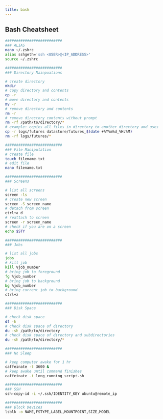```yaml
---
title: bash
---
```


## Bash Cheatsheet

```bash
##########################
### ALIAS 
nano ~/.zshrc
alias sshgeth='ssh <USER>@<IP_ADDRESS>'
source ~/.zshrc

##########################
### Directory Mainpuations

# create directory
mkdir
# copy directory and contents
cp -r
# move directory and contents
mv -r
# remove directory and contents
rm -r
# remove directory contents without prompt
rm -rf /path/to/directory/*
# example: copies all files in directory to another directory and uses variable date for name
cp -r logs/futures datastore/futures_$(date +%Y%m%d_%H:%M)
rm -rf logs/futures/*

##########################
### File Manipulation
# create file
touch filename.txt
# edit file
nano filename.txt

##########################
### Screens

# list all screens
screen -ls
# create new screen
screen -S screen_name
# detach from screen
ctrl+a d
# reattach to screen
screen -r screen_name
# check if you are on a screen
echo $STY

##########################
### Jobs

# list all jobs
jobs
# kill job
kill %job_number
# bring job to foreground
fg %job_number
# bring job to background
bg %job_number
# bring current job to background
ctrl+z

##########################
### Disk Space

# check disk space
df -h
# check disk space of directory
du -sh /path/to/directory
# check disk space of directory and subdirectories
du -sh /path/to/directory/*

##########################
### No Sleep

# keep computer awake for 1 hr
caffeinate -t 3600 &
# keep awake until command finishes
caffeinate -i long_running_script.sh

##########################
### SSH 
ssh-copy-id -i ~/.ssh/IDENTITY_KEY ubuntu@remote_ip

##########################
### Block Devices
lsblk -o NAME,FSTYPE,LABEL,MOUNTPOINT,SIZE,MODEL
```


